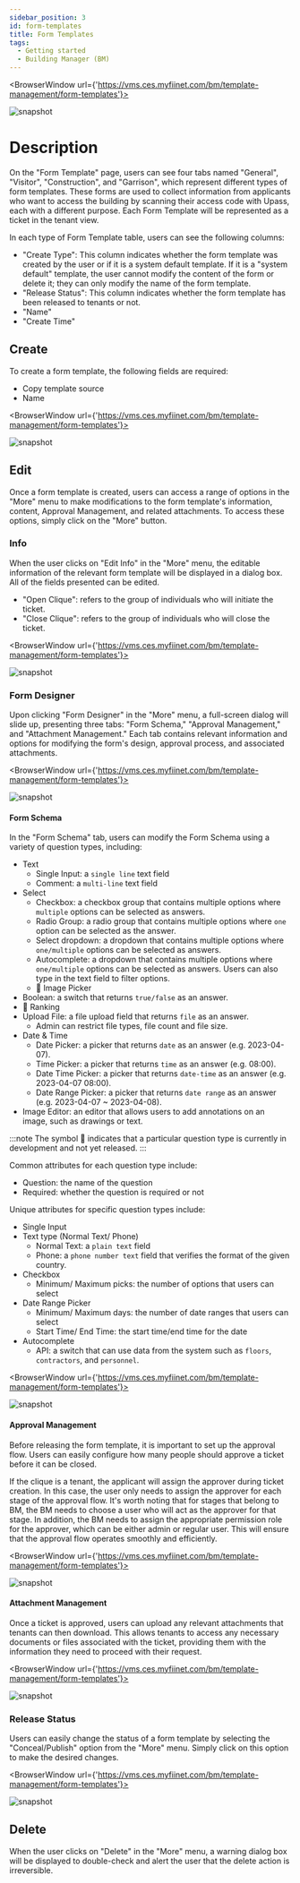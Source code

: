 ---
sidebar_position: 3
id: form-templates
title: Form Templates
tags:
  - Getting started
  - Building Manager (BM)
---


<BrowserWindow url={'https://vms.ces.myfiinet.com/bm/template-management/form-templates'}>

![snapshot](/assets/bm/bm-form-template-zh-hant.png)

</BrowserWindow>

# Description

On the "Form Template" page, users can see four tabs named "General", "Visitor", "Construction", and "Garrison", which represent different types of form templates. These forms are used to collect information from applicants who want to access the building by scanning their access code with Upass, each with a different purpose. Each Form Template will be represented as a ticket in the tenant view.

In each type of Form Template table, users can see the following columns:

- "Create Type": This column indicates whether the form template was created by the user or if it is a system default template. If it is a "system default" template, the user cannot modify the content of the form or delete it; they can only modify the name of the form template.
- "Release Status": This column indicates whether the form template has been released to tenants or not.
- "Name"
- "Create Time"

## Create

To create a form template, the following fields are required:

- Copy template source
- Name

<BrowserWindow url={'https://vms.ces.myfiinet.com/bm/template-management/form-templates'}>

![snapshot](/assets/bm/bm-create-form-template-zh-hant.png)

</BrowserWindow>

## Edit

Once a form template is created, users can access a range of options in the "More" menu to make modifications to the form template's information, content, Approval Management, and related attachments. To access these options, simply click on the "More" button.

### Info

When the user clicks on "Edit Info" in the "More" menu, the editable information of the relevant form template will be displayed in a dialog box. All of the fields presented can be edited.

- "Open Clique": refers to the group of individuals who will initiate the ticket.
- "Close Clique": refers to the group of individuals who will close the ticket.

<BrowserWindow url={'https://vms.ces.myfiinet.com/bm/template-management/form-templates'}>

![snapshot](/assets/bm/bm-edit-form-template-zh-hant.png)

</BrowserWindow>

### Form Designer

Upon clicking "Form Designer" in the "More" menu, a full-screen dialog will slide up, presenting three tabs: "Form Schema," "Approval Management," and "Attachment Management." Each tab contains relevant information and options for modifying the form's design, approval process, and associated attachments.

<BrowserWindow url={'https://vms.ces.myfiinet.com/bm/template-management/form-templates'}>

![snapshot](/assets/bm/bm-form-template-menu-form-designer-zh-hant.png)

</BrowserWindow>

#### Form Schema

<Tabs>
  <TabItem value="questionType" label="Question Type" default>
  In the "Form Schema" tab, users can modify the Form Schema using a variety of question types, including:

- Text
  - Single Input: a `single line` text field
  - Comment: a `multi-line` text field
- Select
  - Checkbox: a checkbox group that contains multiple options where `multiple` options can be selected as answers.
  - Radio Group: a radio group that contains multiple options where `one` option can be selected as the answer.
  - Select dropdown: a dropdown that contains multiple options where `one/multiple` options can be selected as answers.
  - Autocomplete: a dropdown that contains multiple options where `one/multiple` options can be selected as answers. Users can also type in the text field to filter options.
  - 🚧 Image Picker
- Boolean: a switch that returns `true/false` as an answer.
- 🚧 Ranking
- Upload File: a file upload field that returns `file` as an answer.
  - Admin can restrict file types, file count and file size.
- Date & Time
  - Date Picker: a picker that returns `date` as an answer (e.g. 2023-04-07).
  - Time Picker: a picker that returns `time` as an answer (e.g. 08:00).
  - Date Time Picker: a picker that returns `date-time` as an answer (e.g. 2023-04-07 08:00).
  - Date Range Picker: a picker that returns `date range` as an answer (e.g. 2023-04-07 ~ 2023-04-08).
- Image Editor: an editor that allows users to add annotations on an image, such as drawings or text.

:::note
The symbol 🚧 indicates that a particular question type is currently in development and not yet released.
:::

  </TabItem>

<TabItem value="attribute" label="Attributes">
    
Common attributes for each question type include:

- Question: the name of the question
- Required: whether the question is required or not

Unique attributes for specific question types include:

- Single Input
- Text type (Normal Text/ Phone)
  - Normal Text: a `plain text` field
  - Phone: a `phone number text` field that verifies the format of the given country.
- Checkbox
  - Minimum/ Maximum picks: the number of options that users can select
- Date Range Picker
  - Minimum/ Maximum days: the number of date ranges that users can select
  - Start Time/ End Time: the start time/end time for the date
- Autocomplete
  - API: a switch that can use data from the system such as `floors`, `contractors`, and `personnel`.

</TabItem>

</Tabs>

<BrowserWindow url={'https://vms.ces.myfiinet.com/bm/template-management/form-templates'}>

![snapshot](/assets/bm/bm-form-template-form-designer-form-zh-hant.png)

</BrowserWindow>

#### Approval Management

Before releasing the form template, it is important to set up the approval flow. Users can easily configure how many people should approve a ticket before it can be closed.

If the clique is a tenant, the applicant will assign the approver during ticket creation. In this case, the user only needs to assign the approver for each stage of the approval flow. It's worth noting that for stages that belong to BM, the BM needs to choose a user who will act as the approver for that stage. In addition, the BM needs to assign the appropriate permission role for the approver, which can be either admin or regular user. This will ensure that the approval flow operates smoothly and efficiently.

<BrowserWindow url={'https://vms.ces.myfiinet.com/bm/template-management/form-templates'}>

![snapshot](/assets/bm/bm-form-template-form-designer-approval-zh-hant.png)

</BrowserWindow>

#### Attachment Management

Once a ticket is approved, users can upload any relevant attachments that tenants can then download. This allows tenants to access any necessary documents or files associated with the ticket, providing them with the information they need to proceed with their request.

<BrowserWindow url={'https://vms.ces.myfiinet.com/bm/template-management/form-templates'}>

![snapshot](/assets/bm/bm-form-template-form-designer-attachement-zh-hant.png)

</BrowserWindow>

### Release Status

Users can easily change the status of a form template by selecting the "Conceal/Publish" option from the "More" menu. Simply click on this option to make the desired changes.

<BrowserWindow url={'https://vms.ces.myfiinet.com/bm/template-management/form-templates'}>

![snapshot](/assets/bm/bm-form-template-menu-status-zh-hant.png)

</BrowserWindow>

## Delete

When the user clicks on "Delete" in the "More" menu, a warning dialog box will be displayed to double-check and alert the user that the delete action is irreversible.
